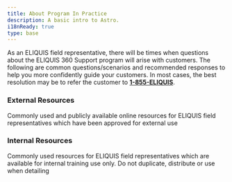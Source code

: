 ```yaml
---
title: About Program In Practice
description: A basic intro to Astro.
i18nReady: true
type: base
---
```


<Progresstracker client:visible />

As an ELIQUIS field representative, there will be times when questions about the ELIQUIS 360 Support program will arise with customers. The following are common questions/scenarios and recommended responses to help you more confidently guide your customers. In most cases, the best resolution may be to refer the customer to **[1-855-ELIQUIS](tel:1-855-ELIQUIS)**.

### External Resources
Commonly used and publicly available online resources for ELIQUIS field representatives which have been approved for external use

### Internal Resources
Commonly used resources for ELIQUIS field representatives which are available for internal training use only. Do not duplicate, distribute or use when detailing


<Checkbox 
	client:visible 
	pageIndex={1} 
	navLock="true" 
	labelText="Yes, I've read this content and want to continue on."
/>
